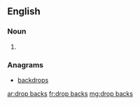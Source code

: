 ==English==

===Noun===
{{head|en|plural|head=[[drop]] [[back]]s}}

# {{plural of|drop back|lang=en}}

===Anagrams===
* [[backdrops#English|backdrops]]

[[ar:drop backs]]
[[fr:drop backs]]
[[mg:drop backs]]
